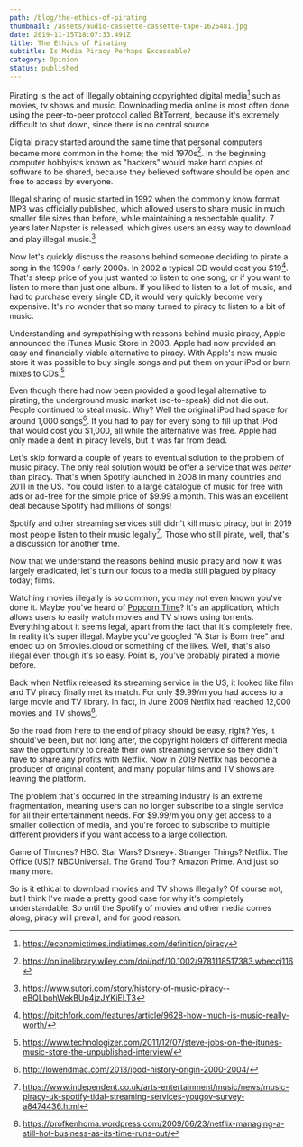 ```yaml
---
path: /blog/the-ethics-of-pirating
thumbnail: /assets/audio-cassette-cassette-tape-1626481.jpg
date: 2019-11-15T18:07:33.491Z
title: The Ethics of Pirating
subtitle: Is Media Piracy Perhaps Excuseable? 
category: Opinion
status: published
---
```

Pirating is the act of illegally obtaining copyrighted digital media[^1] such as movies, tv shows and music. Downloading media online is most often done using the peer-to-peer protocol called BitTorrent, because it's extremely difficult to shut down, since there is no central source. 

Digital piracy started around the same time that personal computers became more common in the home; the mid 1970s[^2]. In the beginning computer hobbyists known as "hackers" would make hard copies of software to be shared, because they believed software should be open and free to access by everyone.

Illegal sharing of music started in 1992 when the commonly know format MP3 was officially published, which allowed users to share music in much smaller file sizes than before, while maintaining a respectable quality. 7 years later Napster is released, which gives users an easy way to download and play illegal music.[^3]

Now let's quickly discuss the reasons behind someone deciding to pirate a song in the 1990s / early 2000s. In 2002 a typical CD would cost you $19[^4]. That's steep price of you just wanted to listen to one song, or if you want to listen to more than just one album. If you liked to listen to a lot of music, and had to purchase every single CD, it would very quickly become very expensive. It's no wonder that so many turned to piracy to listen to a bit of music.

Understanding and sympathising with reasons behind music piracy, Apple announced the iTunes Music Store in 2003. Apple had now provided an easy and financially viable alternative to piracy. With Apple's new music store it was possible to buy single songs and put them on your iPod or burn mixes to CDs.[^5]

Even though there had now been provided a good legal alternative to pirating, the underground music market (so-to-speak) did not die out. People continued to steal music. Why? Well the original iPod had space for around 1,000 songs[^6]. If you had to pay for every song to fill up that iPod that would cost you $1,000, all while the alternative was free. Apple had only made a dent in piracy levels, but it was far from dead.

Let's skip forward a couple of years to eventual solution to the problem of music piracy. The only real solution would be offer a service that was _better_ than piracy. That's when Spotify launched in 2008 in many countries and 2011 in the US. You could listen to a large catalogue of music for free with ads or ad-free for the simple price of $9.99 a month. This was an excellent deal because Spotify had millions of songs! 

Spotify and other streaming services still didn't kill music piracy, but in 2019 most people listen to their music legally[^7]. Those who still pirate, well, that's a discussion for another time.

Now that we understand the reasons behind music piracy and how it was largely eradicated, let's turn our focus to a media still plagued by piracy today; films.

Watching movies illegally is so common, you may not even known you've done it. Maybe you've heard of [Popcorn Time](https://popcorntime.sh/)? It's an application, which allows users to easily watch movies and TV shows using torrents. Everything about it seems legal, apart from the fact that it's completely free. In reality it's super illegal. Maybe you've googled "A Star is Born free" and ended up on 5movies.cloud or something of the likes. Well, that's also illegal even though it's so easy. Point is, you've probably pirated a movie before.

Back when Netflix released its streaming service in the US, it looked like film and TV piracy finally met its match. For only $9.99/m you had access to a large movie and TV library. In fact, in June 2009 Netflix had reached 12,000 movies and TV shows[^8].

So the road from here to the end of piracy should be easy, right? Yes, it should've been, but not long after, the copyright holders of different media saw the opportunity to create their own streaming service so they didn't have to share any profits with Netflix. Now in 2019 Netflix has become a producer of original content, and many popular films and TV shows are leaving the platform.

The problem that's occurred in the streaming industry is an extreme fragmentation, meaning users can no longer subscribe to a single service for all their entertainment needs. For $9.99/m you only get access to a smaller collection of media, and you're forced to subscribe to multiple different providers if you want access to a large collection. 

Game of Thrones? HBO. Star Wars? Disney+. Stranger Things? Netflix. The Office (US)? NBCUniversal. The Grand Tour? Amazon Prime. And just so many more.

So is it ethical to download movies and TV shows illegally? Of course not, but I think I've made a pretty good case for why it's completely understandable. So until the Spotify of movies and other media comes along, piracy will prevail, and for good reason.

[^1]: https://economictimes.indiatimes.com/definition/piracy
[^2]: https://onlinelibrary.wiley.com/doi/pdf/10.1002/9781118517383.wbeccj116
[^3]: https://www.sutori.com/story/history-of-music-piracy--eBQLbohWekBUp4jzJYKiELT3
[^4]: https://pitchfork.com/features/article/9628-how-much-is-music-really-worth/
[^5]: https://www.technologizer.com/2011/12/07/steve-jobs-on-the-itunes-music-store-the-unpublished-interview/
[^6]: http://lowendmac.com/2013/ipod-history-origin-2000-2004/
[^7]: https://www.independent.co.uk/arts-entertainment/music/news/music-piracy-uk-spotify-tidal-streaming-services-yougov-survey-a8474436.html
[^8]: https://profkenhoma.wordpress.com/2009/06/23/netflix-managing-a-still-hot-business-as-its-time-runs-out/
